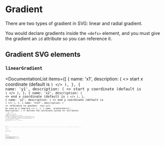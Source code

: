 
# Gradient

There are two types of gradient in SVG: linear and radial gradient.

You would declare gradients inside the `<defs>` element, and you must give the gradient an `id` attribute so you can reference it.

## Gradient SVG elements

### `linearGradient`

<DocumentationList
  items={[
    {
      name: 'x1',
      description: (
        <>
          start x coordinate (default is <Code str="0%" />)
        </>
      ),
    },
    {
      name: 'y1',
      description: (
        <>
          start y coordinate (default is <Code str="100%" />)
        </>
      ),
    },
    {
      name: 'x2',
      description: (
        <>
          end x coordinate (default is <Code str="0%" />)
        </>
      ),
    },
    {
      name: 'y2',
      description: (
        <>
          end y coordinate (default is <Code str="0%" />)
        </>
      ),
    },
    {
      name: 'href',
      description: (
        <>
          reference to another <Code str="<linearGradient>" /> that will be used as a template
        </>
      ),
    },
    {
      name: 'gradientUnits',
      description: (
        <>
          defines the coordinate system for attributes <Code str="x1" />, <Code str="y1" />,{' '}
          <Code str="x2" />, <Code str="y2" />: specify <Code str="userSpaceOnUse" /> (use the
          viewport coordinate) or <Code str="objectBoundingBox" /> (use the bounding box of the
          element that references this gradient)
        </>
      ),
    },
    {
      name: 'spreadMethod',
      description: (
        <>
          defines how the shape is filled beyond the defined edges of the gradient; specify{' '}
          <Code str="pad" /> (just use the edge color, default), <Code str="reflect" />, or{' '}
          <Code str="repeat" />
        </>
      ),
    },
    {
      name: 'gradientTransform',
      description: (
        <>
          space-separated{' '}
          <Link link="/web/css/data-type/transform-function" str="CSS transform functions" />, e.g.{' '}
          <Code str="skewX(20) translate(-35, 0)" />
        </>
      ),
    },
  ]}
/>

<WebEditor
  html={smartTrim(`
    <svg xmlns="http://www.w3.org/2000/svg" viewBox="0 0 100 100" width="100" height="100">
      <!-- gradient definition -->
      <defs>
        <linearGradient id="gradient1">
          <stop offset="10%"  stop-color="gold" />
          <stop offset="95%" stop-color="red" />
        </linearGradient>
      </defs>
      <!-- test rectangle -->
      <rect x="10" y="10" width="80" height="80" rx="10" fill="url(#gradient1)" />
    </svg>
  `)}
/>

### `radialGradient`

## Stop SVG element

### `stop`

## References

<References
  references={[
    {
      text: '<linearGradient> (MDN)',
      link: `https://developer.mozilla.org/en-US/docs/Web/SVG/Element/linearGradient`,
    },
    {
      text: 'gradientUnits (MDN)',
      link: `https://developer.mozilla.org/en-US/docs/Web/SVG/Attribute/gradientUnits`,
    },
    {
      text: 'spreadMethod (MDN)',
      link: `https://developer.mozilla.org/en-US/docs/Web/SVG/Attribute/spreadMethod`,
    },
    {
      text: 'gradientTransform (MDN)',
      link: `https://developer.mozilla.org/en-US/docs/Web/SVG/Attribute/gradientTransform`,
    },
  ]}
></References>
